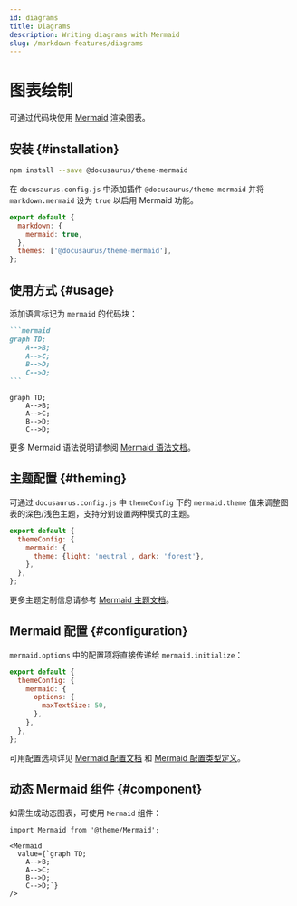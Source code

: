 ```yaml
---
id: diagrams
title: Diagrams
description: Writing diagrams with Mermaid
slug: /markdown-features/diagrams
---
```


# 图表绘制

可通过代码块使用 [Mermaid](https://mermaid-js.github.io/mermaid/) 渲染图表。

## 安装 {#installation}

```bash npm2yarn
npm install --save @docusaurus/theme-mermaid
```

在 `docusaurus.config.js` 中添加插件 `@docusaurus/theme-mermaid` 并将 `markdown.mermaid` 设为 `true` 以启用 Mermaid 功能。

```js title="docusaurus.config.js"
export default {
  markdown: {
    mermaid: true,
  },
  themes: ['@docusaurus/theme-mermaid'],
};
```

## 使用方式 {#usage}

添加语言标记为 `mermaid` 的代码块：

````md title="Example Mermaid diagram"
```mermaid
graph TD;
    A-->B;
    A-->C;
    B-->D;
    C-->D;
```
````

```mermaid
graph TD;
    A-->B;
    A-->C;
    B-->D;
    C-->D;
```

更多 Mermaid 语法说明请参阅 [Mermaid 语法文档](https://mermaid-js.github.io/mermaid/#/./n00b-syntaxReference)。

## 主题配置 {#theming}

可通过 `docusaurus.config.js` 中 `themeConfig` 下的 `mermaid.theme` 值来调整图表的深色/浅色主题，支持分别设置两种模式的主题。

```js title="docusaurus.config.js"
export default {
  themeConfig: {
    mermaid: {
      theme: {light: 'neutral', dark: 'forest'},
    },
  },
};
```

更多主题定制信息请参考 [Mermaid 主题文档](https://mermaid-js.github.io/mermaid/#/theming)。

## Mermaid 配置 {#configuration}

`mermaid.options` 中的配置项将直接传递给 `mermaid.initialize`：

```js title="docusaurus.config.js"
export default {
  themeConfig: {
    mermaid: {
      options: {
        maxTextSize: 50,
      },
    },
  },
};
```

可用配置选项详见 [Mermaid 配置文档](https://mermaid-js.github.io/mermaid/#/./Setup?id=configuration) 和 [Mermaid 配置类型定义](https://github.com/mermaid-js/mermaid/blob/master/packages/mermaid/src/config.type.ts)。

## 动态 Mermaid 组件 {#component}

如需生成动态图表，可使用 `Mermaid` 组件：

```mdx title="Example of dynamic Mermaid component"
import Mermaid from '@theme/Mermaid';

<Mermaid
  value={`graph TD;
    A-->B;
    A-->C;
    B-->D;
    C-->D;`}
/>
```